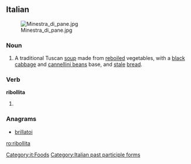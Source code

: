 ==Italian==
{{wikipedia|lang=it}}
[[Image:Minestra_di_pane.jpg|thumb|right]]

===Noun===
{{it-noun||f||ribollite}}

# A traditional Tuscan [[soup]] made from [[reboiled]] vegetables, with a [[black]] [[cabbage]] and [[cannellini bean]]s base, and [[stale]] [[bread]].

===Verb===
'''ribollita'''

# {{feminine of|ribollito|lang=it}}

===Anagrams===
* [[brillatoi#Italian|brillatoi]]

[[Category:it:Foods]]
[[Category:Italian past participle forms]]

[[ro:ribollita]]